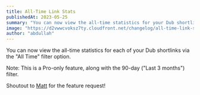 ```yaml
---
title: All-Time Link Stats
publishedAt: 2023-05-25
summary: "You can now view the all-time statistics for your Dub shortlinks."
image: "https://d2vwwcvoksz7ty.cloudfront.net/changelog/all-time-link-stats.png"
author: "abdullah"
---
```


You can now view the all-time statistics for each of your Dub shortlinks via the "All Time" filter option.

Note: This is a Pro-only feature, along with the 90-day ("Last 3 months") filter.

Shoutout to [Matt](https://twitter.com/mattrdec) for the feature request!
